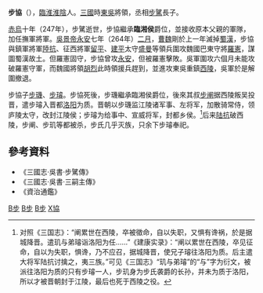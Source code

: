 '''步協'''（{{bd|？||3世纪|catIdx=B步}}），[[臨淮|臨淮]][[淮陰|淮陰]]人。[[三國|三國]]時[[孙吴|東吳]]將領，丞相[[步騭|步騭]]長子。

[[赤烏|赤烏]]十年（247年），步騭逝世，步協繼承'''臨湘侯'''爵位，並接收原本父親的軍隊，加任撫軍將軍。[[吳景帝|吳景帝]][[永安_(東吳)|永安]]七年（264年）[[二月|二月]]，[[曹魏|曹魏]]剛於上一年滅掉[[蜀漢|蜀漢]]，步協與鎮軍將軍[[陸抗|陸抗]]、征西將軍[[留平|留平]]、[[建平|建平]]太守[[盛曼|盛曼]]等領兵圍攻魏國巴東守將[[羅憲|羅憲]]，謀圖蜀漢故土。但羅憲固守，步協曾攻[[奉節縣|永安]]，但被羅憲擊敗。吳軍圍攻六個月未能攻破羅憲守軍，而魏國將領[[胡烈|胡烈]]此時領援兵趕到，並進攻東吳重鎮[[西陵|西陵]]，吳軍於是解圍撤退。

步協子[[步璣|步璣]]、[[步璿|步璿]]。步協死後，步璣繼承臨湘侯爵位，後來其叔[[步阐|步阐]]据西陵叛吴投晋，遣步璿入晋都[[洛阳|洛阳]]为质。晋朝以步璣监江陵诸军事、左将军，加散骑常侍，领庐陵太守，改封江陵侯；步璿为给事中、宣威将军，封都乡侯。<ref>对照《三国志》：“阐累世在西陵，卒被徵命，自以失职，又惧有谗祸，於是据城降晋。遣玑与弟璿诣洛阳为任……”《建康实录》：“阐以累世在西陵，卒见征命，自以为失职，惧谗，乃不应召，据城降晋，使兄子璿往洛阳为质。后主遣大将军陆抗讨擒之，夷三族。”可见《三国志》“玑与弟璿”的“与”字为衍文，被派往洛阳为质的只有步璿一人，步玑身为步氏袭爵的长孙，并未为质于洛阳，所以才被晋朝封于江陵，最后也死于西陵之役。</ref>后来[[陆抗|陆抗]]破西陵，步阐、步玑等都被杀，步氏几乎灭族，只余下步璿奉祀。

==參考資料==
*《三國志·吳書·步騭傳》
*《三國志·吳書·三嗣主傳》
*《資治通鑑》
{{reflist}}
{{三國人物小作品}}

[[Category:三國軍事人物|B步]]
[[Category:東吳軍事人物|B步]]
[[Category:東吳列侯|B步]]
[[Category:步姓|X協]]